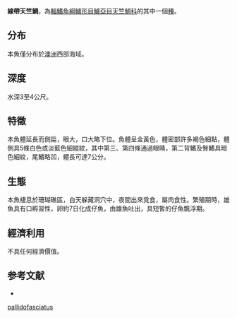 {{Speciesbox
| name = 線帶天竺鯛
| status = NE
| genus = Apogon
| species = pallidofasciatus
| authority = [[Allen|Allen]], 1987
| synonyms = 
}}
'''線帶天竺鯛'''，為[[輻鰭魚綱|輻鰭魚綱]][[鱸形目|鱸形目]][[鱸亞目|鱸亞目]][[天竺鯛科|天竺鯛科]]的其中一個[[種|種]]。

==分布==
本魚僅分布於[[澳洲|澳洲]]西部海域。

==深度==
水深3至4公尺。

==特徵==
本魚體延長而側扁，眼大，口大略下位。魚體呈金黃色，體密部許多褐色細點，體側具5條白色或淡藍色細縱紋，其中第三、第四條通過眼睛，第二背鰭及臀鰭具暗色細紋，尾鰭略凹，體長可達7公分。

==生態==
本魚棲息於珊瑚礁區，白天躲藏洞穴中，夜間出來覓食，屬肉食性。繁殖期時，雄魚具有口孵習性，卵約7日化成仔魚，由雄魚吐出，具短暫的仔魚飄浮期。

==經濟利用==
不具任何經濟價值。

==参考文献==
*{{FishBase_species|genus=Apogon|species=pallidofasciatus|year=2011|month=12}}
{{Taxonbar|from=Q1078227}}

[[Category:天竺鯛屬|pallidofasciatus]]